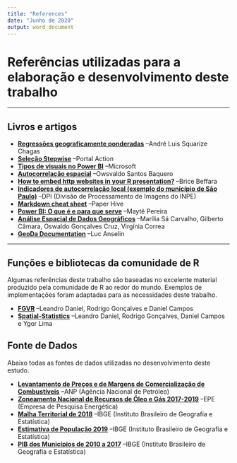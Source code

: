 ```yaml
---
title: "References"
date: "Junho de 2020"
output: word_document
---
```


# Referências utilizadas para a elaboração e desenvolvimento deste trabalho

******************************************************

## Livros e artigos

- [**Regressões geograficamente ponderadas**](https://edisciplinas.usp.br/pluginfile.php/4302556/mod_resource/content/0/Aula%209.pdf) --André Luis Squarize Chagas
- [**Seleção Stepwise**](http://www.portalaction.com.br/analise-de-regressao/2723-selecao-stepwise) --Portal Action
- [**Tipos de visuais no Power BI**](https://docs.microsoft.com/pt-br/power-bi/consumer/end-user-visual-type) --Microsoft
- [**Autocorrelação espacial**](https://edisciplinas.usp.br/pluginfile.php/4129212/mod_resource/content/1/Depend%C3%AAncia%20espacial.pdf) --Owsvaldo Santos Baquero
- [**How to embed http websites in your R presentation?**](https://medium.com/@slowpenscience/how-to-embed-http-websites-in-your-r-presentation-f2b2bcb7a277) --Brice Beffara
- [**Indicadores de autocorrelação local (exemplo do município de São Paulo)**](http://www.dpi.inpe.br/cursos/ser301/trabalhos/fred_lisa.pdf) --DPI (Divisão de Processamento de Imagens do INPE)
- [**Markdown cheat sheet**](https://paperhive.org/help/markdown) --Paper Hive
- [**Power BI: O que é e para que serve**](https://www.voitto.com.br/blog/artigo/o-que-e-power-bi) --Maytê Pereira
- [**Análise Espacial de Dados Geográficos**](http://www.dpi.inpe.br/gilberto/livro/analise/cap5-areas.pdf) --Marília Sá Carvalho, Gilberto Câmara, Oswaldo Gonçalves Cruz, Virgínia Correa
- [**GeoDa Documentation**](https://geodacenter.github.io/documentation.html) --Luc Anselin

******************************************************

## Funções e bibliotecas da comunidade de R

Algumas referências deste trabalho são baseadas no excelente material produzido pela comunidade de R ao redor do mundo. Exemplos de implementações foram adaptadas para as necessidades deste trabalho.

- [**FGVR**](https://github.com/ldaniel/fgvr) --Leandro Daniel, Rodrigo Gonçalves e Daniel Campos
- [**Spatial-Statistics**](https://github.com/ldaniel/Spatial-Statistics) --Leandro Daniel, Rodrigo Gonçalves, Daniel Campos e Ygor Lima


## Fonte de Dados

Abaixo todas as fontes de dados utilizadas no desenvolvimento deste estudo.

- [**Levantamento de Preços e de Margens de Comercialização de Combustíveis**](http://www.anp.gov.br/precos-e-defesa-da-concorrencia/precos/levantamento-de-precos) --ANP (Agência Nacional de Petróleo)
- [**Zoneamento Nacional de Recursos de Óleo e Gás 2017-2019**](http://www.epe.gov.br/pt/publicacoes-dados-abertos/publicacoes/zoneamento-nacional-de-recursos-de-oleo-e-gas-2017-2019) --EPE (Empresa de Pesquisa Energética)
- [**Malha Territorial de 2018**](ftp://geoftp.ibge.gov.br/organizacao_do_territorio/malhas_territoriais/malhas_municipais/municipio_2015/Brasil/BR/) --IBGE (Instituto Brasileiro de Geografia e Estatística)
- [**Estimativa de População 2019**](ftp://ftp.ibge.gov.br/Estimativas_de_Populacao/Estimativas_2019/estimativa_TCU_2019_20200427.xls) --IBGE (Instituto Brasileiro de Geografia e Estatística)
- [**PIB dos Municípios de 2010 a 2017**](ftp://ftp.ibge.gov.br/Pib_Municipios/2017/base/) --IBGE (Instituto Brasileiro de Geografia e Estatística)